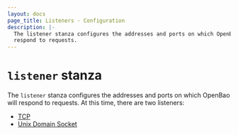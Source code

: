 ```yaml
---
layout: docs
page_title: Listeners - Configuration
description: |-
  The listener stanza configures the addresses and ports on which OpenBao will
  respond to requests.
---
```


# `listener` stanza

The `listener` stanza configures the addresses and ports on which OpenBao will
respond to requests. At this time, there are two listeners: 
- [TCP][tcp]
- [Unix Domain Socket][unix]

[tcp]: /docs/configuration/listener/tcp
[unix]: /docs/configuration/listener/unix
